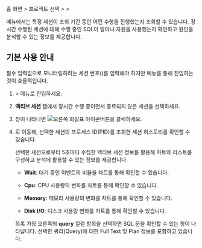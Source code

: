 홈 화면 &gt; 프로젝트 선택 &gt; <Cmdname sid="side_analysis" className="uitext" /> &gt; <Cmdname sid="side_sessionHistory" className="uitext" />

<Cmdname sid="side_sessionHistory" className="uitext" /> 메뉴에서는 특정 세션이 조회 기간 동안 어떤 수행을 진행했는지 조회할 수 있습니다. 장시간 수행된 세션에 대해 수행 중인 SQL이 얼마나 자원을 사용했는지 확인하고 원인을 분석할 수 있는 정보를 제공합니다.

## 기본 사용 안내

필수 입력값으로 모니터링하려는 세션 번호(<Cmdname sid="TTL06802" className="uitext" />)를 입력해야 하지만 <Cmdname sid="side_dbMonitoring" className="uitext" /> 메뉴를 통해 진입하는 것이 효율적입니다.

1. <Cmdname sid="side_dashboard" className="uitext" /> &gt; <Cmdname sid="side_dbMonitoring" className="uitext" /> 메뉴로 진입하세요.

1. **액티브 세션** 탭에서 장시간 수행 중이면서 종료되지 않은 세션을 선택하세요.

    <InDoc product="postgresql"><ImgLang img='db-session-history-01.png' desc='인스턴스 모니터링' /></InDoc>

    <InDoc product="oracle-pro,oracle"><ImgLang img='db-session-history-oracle-pro-01.png' desc='인스턴스 모니터링' /></InDoc>

1. <Cmdname sid="session_detail" className="uitext" /> 창이 나타나면 <Cmdname sid="TTL06721" className="uitext" />![오른쪽 화살표 아이콘](/img/ic-s-right.svg)버튼을 클릭하세요.

1. <Cmdname sid="side_sessionHistory" className="uitext" />로 이동해, 선택한 세션의 프로세스 ID(PID)를 조회한 세션 히스토리를 확인할 수 있습니다.

    <InDoc product="oracle-pro,oracle"><ImgLang img='db-session-history-oracle-pro-03.png' desc='세션 히스토리' /></InDoc>

    <InDoc product="postgresql"><ImgLang img='db-session-history-03.png' desc='세션 히스토리' /></InDoc>

    선택한 세션으로부터 5초마다 수집한 액티브 세션 정보를 활용해 차트와 리스트를 구성하고 분석에 활용할 수 있는 정보를 제공합니다. 

    * **Wait**: 대기 중인 이벤트의 비율을 차트를 통해 확인할 수 있습니다.

    * **Cpu**: CPU 사용량의 변화를 차트를 통해 확인할 수 있습니다.

    * **Memory**: 메모리 사용량의 변화를 차트를 통해 확인할 수 있습니다.

    * **Disk I/O**: 디스크 사용량 변화를 차트를 통해 확인할 수 있습니다.

    목록 가장 오른쪽의 **query** 컬럼 항목을 선택하면 SQL 문을 확인할 수 있는 <Cmdname sid="TTL06224" className="uitext" /> 창이 나타납니다. 선택한 쿼리(Query)에 대한 Full Text 및 Plan 정보를 포함하고 있습니다.